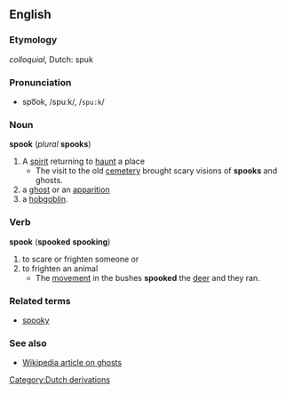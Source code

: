 == English ==
=== Etymology ===
''colloquial'', Dutch: spuk

=== Pronunciation ===
*spo͞ok, /spuːk/, /<tt>spu:k</tt>/

=== Noun ===
'''spook''' (''plural'' '''spooks''')

# A [[spirit]] returning to [[haunt]] a place
#* The visit to the old [[cemetery]] brought scary visions of '''spooks''' and ghosts.
# a [[ghost]] or an [[apparition]] 
# a [[hobgoblin]].

=== Verb ===
'''spook''' ('''spooked''' '''spooking''')

# to scare or frighten someone or 
# to frighten an animal
#* The [[movement]] in the bushes '''spooked''' the [[deer]] and they ran.

=== Related terms ===
*[[spooky]]

=== See also ===
*[[:w:ghost|Wikipedia article on ghosts]]

[[Category:Dutch derivations]]